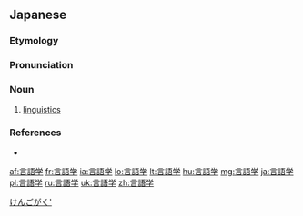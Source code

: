 {{also|言語學|言语学}}
==Japanese==

===Etymology===
{{wikipedia|lang=ja}}
{{ja-kanjitab|げん|ご|がく|yomi=o}}
{{suffix|sort=けんごがく'|言語|t1=[[language]]|tr1=[[gengo]]|lang=ja|学|t2=[[study]]|tr2=[[gaku]]}}

===Pronunciation===
{{ja-pron|げんごがく|acc=3|acc_ref=DJR,NHK,SMK5|y=o}}

===Noun===
{{ja-noun|げんごがく|kyu=言語學}}

# [[linguistics]]

===References===
<references/>
* {{R:Shogakukan}}

[[Category:ja:Linguistics|けんごがく']]

[[af:言語学]]
[[fr:言語学]]
[[ia:言語学]]
[[lo:言語学]]
[[lt:言語学]]
[[hu:言語学]]
[[mg:言語学]]
[[ja:言語学]]
[[pl:言語学]]
[[ru:言語学]]
[[uk:言語学]]
[[zh:言語学]]